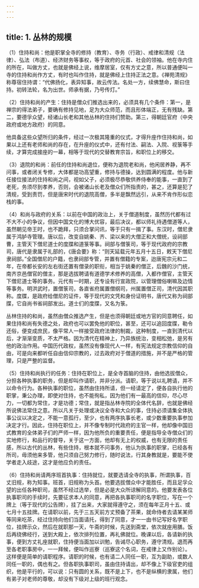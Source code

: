 ```yaml
---
---
---
```

title: 1. 丛林的规模
---




（1）住持和尚：他是职掌全寺的修持（教育）、寺务（行政）、戒律和清规（法律）、弘法（布道）、经济财务等事权，等于政府的元首、社会的领袖。他在寺内住的所在，叫做方丈，也就是佛经上说，维摩居室，仅有方丈之意，所以普通便叫一寺的住持和尚作方丈，有时也叫作住持，就是佛经上住持正法之意。《禅苑清规》称尊宿住持谓：“代佛扬化，表异知事，故云传法。名处一方，续佛慧命，斯曰住持。初转法轮，名为出世。师承有据，乃号传灯。”

（2）住持和尚的产生：住持是僧众们推选出来的，必须具有几个条件：第一，是禅宗的得法弟子，要确有修持见地，足为大众师范，而且形体端正，无有残缺。第二，要德孚众望，经诸山长老和其他丛林的住持们赞助。第三，得朝廷官府（中央政府或地方政府）的同意。

他具备这些众望所归的条件，经过一次极其隆重的仪式，才得升座作住持和尚，如果以上还有老师和尚的存在，在升座的仪式中，还有付法、嗣法、入院、视箓等手续，才算完成接座的一幕，相等于现代的交替教育宗旨，和职位上的移交。

（3）退院的和尚：前任的住持和尚退位，便称为退院老和尚，他闲居养静，再不问事，或者闭关专修，大体都是功高望重，修持与德操，达到圆满的程度。他与新任接位接法的住持和尚之间，视如父子，必须极尽恭敬供养侍奉的能事，一直到了老死，务须尽到孝养，否则，会被诸山长老及僧众们所指责的，甚之，还算是犯了清规，受到责罚，但是唐宋时代的退院高僧，多半是飘然远引，从来不肯作形似恋栈的事。

（4）和尚与政府的关系：以前在中国的政治上，关于僧道制度，虽然历代都有过不大不小的争议，但因中国文化的博大优容，最后决议，都以师礼待遇僧道等人，虽然朝见帝王时，也不跪拜，只须合掌问讯，等于只有一揖了事。东汉时，僧尼隶属于鸿胪寺管理。唐以后，改变自姚秦、齐、梁以来的大僧正和大僧统，设祠部曹，主管天下僧尼道士的度牒和道箓等事。祠部与僧箓司，等于现代政府的宗教司，唐代是隶属于礼部的，《唐会要》称：“则天延载元年五月十五日，敕天下僧尼隶祠部。”全国僧尼的户籍，也隶祠部专管，并置有僧籍的专案，迨唐宪宗元和二年，在帝都长安的左右街还置有僧录的职衔，相当于姚秦的僧正，后魏的沙门统，南齐京邑僧官的僧主，那是选拔聘请有道德学术修养的高僧，入都作僧官，主管天下僧尼道士等的事务。元代有一时期，还专设有行宣政院，以管理僧俗喇嘛及边情等事务。明洪武时，置僧箓司，各直省府属置僧纲司，州属置僧正司，清代因其职称。度牒，是政府给僧尼的证件，等于现代的文凭和身份证明书，唐代又称为祠部牒，它自尚书省祠部发出。道士们的度牒，又名为箓。

丛林住持的和尚，虽然由僧众推选产生，但是也须得朝廷或地方官的同意聘任，如果住持和尚有失德之处，政府也可以罢免他的职位，甚至，还可以追回度牒，勒令还俗，便变成庶民，像平常人一样接受政府法律的制裁，这种制度，一直到清代以后，才渐渐变质，不太严格。因为清代在精神上，乃异族统治，变相松弛，是另有他的政治作用。中国历代政权，虽然没有像现代人一样，有宪法规定宗教信仰的自由，可是向来都听任自由信仰宗教的，过去政府对于僧道的措施，并不是严格的管理，只是严整的监督。

（5）住持和尚执行的任务：住持在职位上，是全寺首脑的住持，由他选拔僧众，分担各种执事的职务，但是却叫作请职，并非分派。请职，等于说以礼聘请，并不以命令行为。各种执事的职位，虽然由住持所请，但一经请定了，便各自执行他的职掌，秉公办理，即使对住持，也不能徇私，因为他们有一最高的信仰，尽心尽力，一切都为常住，才是功德；常住，就是指丛林寺院的全体代名辞，也就是佛经所说佛法常住之意。所以凡关于处理或决议全寺和大众的事，住持必须请集全体执事公议以决定之，不能一意孤行，至少，也有两序执事长老，或少数重要执事参加决定才行。因此，住持在职位上，并不像专制时代政府的主官一样，他却像中国旧式教育的全体弟子们的严师一样，因为他所负的重要责任，便是指导全寺僧众们的实地修行，和品行的督导，关于这一方面，他却有无上的权威，也有无限的责任感，所以古代的丛林，有些住持，根本就不问事务，他认为执事的职掌，已经各有所司，毋须他来多管，他只须自己努力修行，随时说法，行其身教就是，要能不使学者走入歧途，这才是他应负的责任。

（6）住持和尚请两序班首执事：住持就位，就要选请全寺的执事，所谓执事，百丈旧规，称为知事。班首，旧规称为头首。他要选拔僧众中才能胜任，而且足孚众望的出任各种职司，虽然不经过选举，但是必是大众所谅解同意的。他要发表各位执事职司的手续时，先要征求本人的同意，再把各执事职司的名字职位，写在一个牌上（等于现代的公告牌），挂了出来，大家就得遵守之，须在每年正月十五、或七月十五挂牌。在请职以前，先于三五天前方丈预备了茶果，就命侍者去请某某师等同来吃茶，经过住持向他们当面请托，得到了同意，才一一由书记写好名字职位，挂牌示众，然后在就职那一天，午斋的时候，先送到斋堂，依次就座用膳。饭后再绕佛经行，送到大殿上，依次排列位置，再礼佛就位。晚课以后，各请新的执事，便到方丈礼座就职，住持便当面加以训勉，告诫尽心职务，遵守清规。退而再至各老职事房中，一一拜候，便叫作巡寮（巡寮这个名词，在戒律上又作别论）。这样便是简单的请职程序。请职的时候，也有请二人同任一职，互为副助，或数人同任一职的，偶也有之。但各职执事职司，虽由住持请出，却不像上下级官吏的组织，他是平行的，可以说：只有圆的关系，既不是上下，也不是纵横的隶属，他们有弟子对老师的尊敬，却没有下级对上级的班行观念。